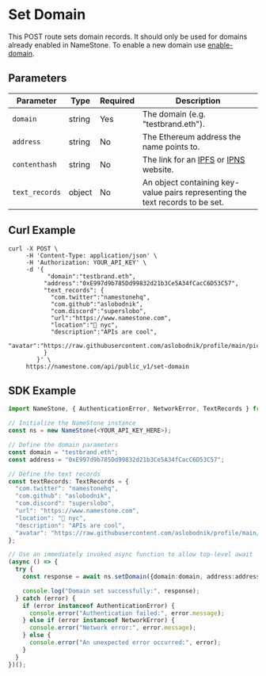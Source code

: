# Set Domain

This POST route sets domain records. It should only be used for domains already enabled in NameStone. To enable a new domain use [enable-domain](https://namestone.com/docs/enable-domain).

## Parameters

| Parameter      | Type   | Required | Description                                                                                                                  |
| -------------- | ------ | -------- | ---------------------------------------------------------------------------------------------------------------------------- |
| `domain`       | string | Yes      | The domain (e.g. "testbrand.eth").                                                                                           |
| `address`      | string | No       | The Ethereum address the name points to.                                                                                     |
| `contenthash`  | string | No       | The link for an [IPFS](https://docs.ipfs.tech/) or [IPNS](https://docs.ipfs.tech/concepts/ipns/#mutability-in-ipfs) website. |
| `text_records` | object | No       | An object containing key-value pairs representing the text records to be set.                                                |

## Curl Example

```
curl -X POST \
     -H 'Content-Type: application/json' \
     -H 'Authorization: YOUR_API_KEY' \
     -d '{
           "domain":"testbrand.eth",
          "address":"0xE997d9b785Dd99832d21b3Ce5A34fCacC6D53C57",
          "text_records": {
            "com.twitter":"namestonehq",
            "com.github":"aslobodnik",
            "com.discord":"superslobo",
            "url":"https://www.namestone.com",
            "location":"📍 nyc",
            "description":"APIs are cool",
            "avatar":"https://raw.githubusercontent.com/aslobodnik/profile/main/pic.jpeg"
          }
        }' \
     https://namestone.com/api/public_v1/set-domain
```

## SDK Example

```ts
import NameStone, { AuthenticationError, NetworkError, TextRecords } from '@namestone/namestone-sdk';

// Initialize the NameStone instance
const ns = new NameStone(<YOUR_API_KEY_HERE>);

// Define the domain parameters
const domain = "testbrand.eth";
const address = "0xE997d9b785Dd99832d21b3Ce5A34fCacC6D53C57";

// Define the text records
const textRecords: TextRecords = {
  "com.twitter": "namestonehq",
  "com.github": "aslobodnik",
  "com.discord": "superslobo",
  "url": "https://www.namestone.com",
  "location": "📍 nyc",
  "description": "APIs are cool",
  "avatar": "https://raw.githubusercontent.com/aslobodnik/profile/main/pic.jpeg"
};

// Use an immediately invoked async function to allow top-level await
(async () => {
  try {
    const response = await ns.setDomain({domain:domain, address:address, text_records:textRecords});

    console.log("Domain set successfully:", response);
  } catch (error) {
    if (error instanceof AuthenticationError) {
      console.error("Authentication failed:", error.message);
    } else if (error instanceof NetworkError) {
      console.error("Network error:", error.message);
    } else {
      console.error("An unexpected error occurred:", error);
    }
  }
})();
```

